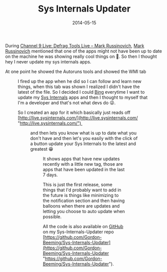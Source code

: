 ﻿---
title: 'Sys Internals Updater'
date: 2014-05-15
tags: ['Sys-Internals', 'Cool Apps', 'GitHub Projects']
draft: false
summary: 'During Channel 9 Live: Defrag Tools Live – Mark Russinovich, Mark Russinovich mentioned that one of the apps might not have been up to date on the machine he was showing really cool things on . So then I thought hey I never update my sys internals apps.'
---


During [Channel 9 Live: Defrag Tools Live – Mark Russinovich](http://channel9.msdn.com/Events/TechEd/NorthAmerica/2014/C9-17), [Mark Russinovich](https://twitter.com/markrussinovich) mentioned that one of the apps might not have been up to date on the machine he was showing really cool things on 🙂. So then I thought hey I never update my sys internals apps. 
 
At one point he showed the Autoruns tools and showed the WMI tab
 
<Figure key="/images/38933cf41c294930bc585eabebfcda6f.png" src="/images/38933cf41c294930bc585eabebfcda6f.png" alt="Autoruns WMI tab" width="0" height="0" caption="Autoruns WMI tab" />
 
I fired up the app when he did so I can follow and learn new things, when this tab was shown I realized I didn't have the latest of the file. So I decided I could [Bing](http://www.bing.com/) everytime I want to update my [Sys Internals](http://msdn.microsoft.com/en-us/library/bb842062.aspx) apps and then I thought to myself that I'm a developer and that's not what devs do 😜.
 
So I created an app for it which basically just reads off [http://live.sysinternals.com/](http://live.sysinternals.com/ "http://live.sysinternals.com/") 
 
<Figure key="/images/7756495c95204fd18866de08b2f86855.png" src="/images/7756495c95204fd18866de08b2f86855.png" alt="Sys Internals Updater application interface" width="0" height="0" caption="Sys Internals Updater application interface" />
 
and then lets you know what is up to date what you don't have and then let's you easily with the click of a button update your Sys Internals to the latest and greatest 😁
 
<Figure key="/images/35062dfcae4f442fa78a7a9d46cad00f.png" src="/images/35062dfcae4f442fa78a7a9d46cad00f.png" alt="Sys Internals Updater with update notifications" width="0" height="0" caption="Sys Internals Updater with update notifications" />
 
It shows apps that have new updates recently with a little new tag, those are apps that have been updated in the last 7 days. 
 
This is just the first release, some things that I'd probably want to add in the future is things like minimizing to the notification section and then having balloons when there are updates and letting you choose to auto update when possible.
 
All the code is also available on [GitHub](http://github.com) on my Sys-Internals-Updater repo [https://github.com/Gordon-Beeming/Sys-Internals-Updater](https://github.com/Gordon-Beeming/Sys-Internals-Updater "https://github.com/Gordon-Beeming/Sys-Internals-Updater").

